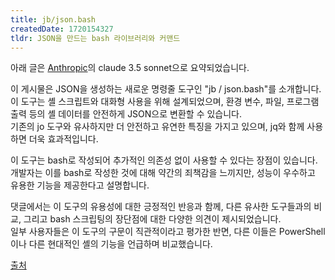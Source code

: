 ```yaml
---
title: jb/json.bash
createdDate: 1720154327
tldr: JSON을 만드는 bash 라이브러리와 커맨드
---
```


아래 글은 [Anthropic](https://anthropic.com)의 claude 3.5 sonnet으로 요약되었습니다.

이 게시물은 JSON을 생성하는 새로운 명령줄 도구인 "jb / json.bash"를 소개합니다.  
이 도구는 셸 스크립트와 대화형 사용을 위해 설계되었으며, 환경 변수, 파일, 프로그램 출력 등의 셸 데이터를 안전하게 JSON으로 변환할 수 있습니다.  
기존의 jo 도구와 유사하지만 더 안전하고 유연한 특징을 가지고 있으며, jq와 함께 사용하면 더욱 효과적입니다.

이 도구는 bash로 작성되어 추가적인 의존성 없이 사용할 수 있다는 장점이 있습니다.  
개발자는 이를 bash로 작성한 것에 대해 약간의 죄책감을 느끼지만, 성능이 우수하고 유용한 기능을 제공한다고 설명합니다.

댓글에서는 이 도구의 유용성에 대한 긍정적인 반응과 함께, 다른 유사한 도구들과의 비교, 그리고 bash 스크립팅의 장단점에 대한 다양한 의견이 제시되었습니다.  
일부 사용자들은 이 도구의 구문이 직관적이라고 평가한 반면, 다른 이들은 PowerShell이나 다른 현대적인 셸의 기능을 언급하며 비교했습니다.

[출처](https://news.ycombinator.com/item?id=40864541)
